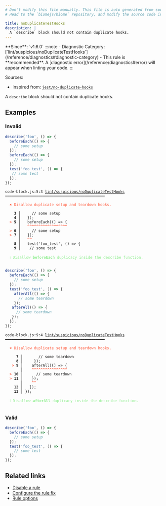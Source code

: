 ```yaml
---
# Don't modify this file manually. This file is auto generated from source, and you will lose your changes next time the website is built.
# Head to the `biomejs/biome` repository, and modify the source code in there.

title: noDuplicateTestHooks
description: |
  A `describe` block should not contain duplicate hooks.
---
```


<Tabs>
<TabItem label="JavaScript (and super languages)" icon="seti:javascript">
**Since**: `v1.6.0`
:::note
- Diagnostic Category: [`lint/suspicious/noDuplicateTestHooks`](/reference/diagnostics#diagnostic-category)
- This rule is **recommended**. A [diagnostic error](/reference/diagnostics#error) will appear when linting your code.
:::

Sources: 
- Inspired from: <a href="https://github.com/jest-community/eslint-plugin-jest/blob/main/docs/rules/no-duplicate-hooks.md" target="_blank"><code>jest/no-duplicate-hooks</code></a>

A `describe` block should not contain duplicate hooks.

## Examples

### Invalid

```js
describe('foo', () => {
  beforeEach(() => {
    // some setup
  });
  beforeEach(() => {
    // some setup
  });
  test('foo_test', () => {
   // some test
  });
});
```

<pre class="language-text"><code class="language-text">code-block.js:5:3 <a href="https://biomejs.dev/linter/rules/no-duplicate-test-hooks">lint/suspicious/noDuplicateTestHooks</a> ━━━━━━━━━━━━━━━━━━━━━━━━━━━━━━━━━━━━━━━━━━━━━<br /><br />  <strong><span style="color: Tomato;">✖</span></strong> <span style="color: Tomato;">Disallow duplicate setup and teardown hooks.</span><br />  <br />    <strong>3 │ </strong>    // some setup<br />    <strong>4 │ </strong>  &#125;);<br />  <strong><span style="color: Tomato;">&gt;</span></strong> <strong>5 │ </strong>  beforeEach(() =&gt; &#123;<br />   <strong>   │ </strong>  <strong><span style="color: Tomato;">^</span></strong><strong><span style="color: Tomato;">^</span></strong><strong><span style="color: Tomato;">^</span></strong><strong><span style="color: Tomato;">^</span></strong><strong><span style="color: Tomato;">^</span></strong><strong><span style="color: Tomato;">^</span></strong><strong><span style="color: Tomato;">^</span></strong><strong><span style="color: Tomato;">^</span></strong><strong><span style="color: Tomato;">^</span></strong><strong><span style="color: Tomato;">^</span></strong><strong><span style="color: Tomato;">^</span></strong><strong><span style="color: Tomato;">^</span></strong><strong><span style="color: Tomato;">^</span></strong><strong><span style="color: Tomato;">^</span></strong><strong><span style="color: Tomato;">^</span></strong><strong><span style="color: Tomato;">^</span></strong><strong><span style="color: Tomato;">^</span></strong><strong><span style="color: Tomato;">^</span></strong><br />  <strong><span style="color: Tomato;">&gt;</span></strong> <strong>6 │ </strong>    // some setup<br />  <strong><span style="color: Tomato;">&gt;</span></strong> <strong>7 │ </strong>  &#125;);<br />   <strong>   │ </strong>  <strong><span style="color: Tomato;">^</span></strong><strong><span style="color: Tomato;">^</span></strong><br />    <strong>8 │ </strong>  test('foo&#95;test', () =&gt; &#123;<br />    <strong>9 │ </strong>   // some test<br />  <br />  <strong><span style="color: lightgreen;">ℹ</span></strong> <span style="color: lightgreen;">Disallow </span><span style="color: lightgreen;"><strong>beforeEach</strong></span><span style="color: lightgreen;"> duplicacy inside the describe function.</span><br />  <br /></code></pre>

```js
describe('foo', () => {
  beforeEach(() => {
    // some setup
  });
  test('foo_test', () => {
    afterAll(() => {
      // some teardown
    });
   afterAll(() => {
     // some teardown
   });
  });
});
```

<pre class="language-text"><code class="language-text">code-block.js:9:4 <a href="https://biomejs.dev/linter/rules/no-duplicate-test-hooks">lint/suspicious/noDuplicateTestHooks</a> ━━━━━━━━━━━━━━━━━━━━━━━━━━━━━━━━━━━━━━━━━━━━━<br /><br />  <strong><span style="color: Tomato;">✖</span></strong> <span style="color: Tomato;">Disallow duplicate setup and teardown hooks.</span><br />  <br />     <strong>7 │ </strong>      // some teardown<br />     <strong>8 │ </strong>    &#125;);<br />   <strong><span style="color: Tomato;">&gt;</span></strong> <strong>9 │ </strong>   afterAll(() =&gt; &#123;<br />    <strong>   │ </strong>   <strong><span style="color: Tomato;">^</span></strong><strong><span style="color: Tomato;">^</span></strong><strong><span style="color: Tomato;">^</span></strong><strong><span style="color: Tomato;">^</span></strong><strong><span style="color: Tomato;">^</span></strong><strong><span style="color: Tomato;">^</span></strong><strong><span style="color: Tomato;">^</span></strong><strong><span style="color: Tomato;">^</span></strong><strong><span style="color: Tomato;">^</span></strong><strong><span style="color: Tomato;">^</span></strong><strong><span style="color: Tomato;">^</span></strong><strong><span style="color: Tomato;">^</span></strong><strong><span style="color: Tomato;">^</span></strong><strong><span style="color: Tomato;">^</span></strong><strong><span style="color: Tomato;">^</span></strong><strong><span style="color: Tomato;">^</span></strong><br />  <strong><span style="color: Tomato;">&gt;</span></strong> <strong>10 │ </strong>     // some teardown<br />  <strong><span style="color: Tomato;">&gt;</span></strong> <strong>11 │ </strong>   &#125;);<br />    <strong>   │ </strong>   <strong><span style="color: Tomato;">^</span></strong><strong><span style="color: Tomato;">^</span></strong><br />    <strong>12 │ </strong>  &#125;);<br />    <strong>13 │ </strong>&#125;);<br />  <br />  <strong><span style="color: lightgreen;">ℹ</span></strong> <span style="color: lightgreen;">Disallow </span><span style="color: lightgreen;"><strong>afterAll</strong></span><span style="color: lightgreen;"> duplicacy inside the describe function.</span><br />  <br /></code></pre>

### Valid

```js
describe('foo', () => {
  beforeEach(() => {
    // some setup
  });
  test('foo_test', () => {
    // some test
  });
});
```

## Related links

- [Disable a rule](/linter/#disable-a-lint-rule)
- [Configure the rule fix](/linter#configure-the-rule-fix)
- [Rule options](/linter/#rule-options)

</TabItem>
</Tabs>

